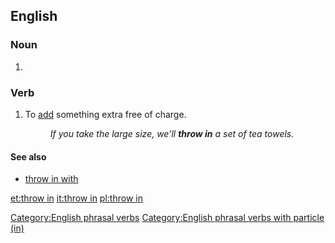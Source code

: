 ==English==

===Noun===
{{en-noun|-}}

# {{alternative form of|throw-in}}

===Verb===
{{head|en|verb|head=[[throw]] [[in]]}}

# {{context|idiomatic|lang=en}} To [[add]] something extra free of charge.
#: ''If you take the large size, we'll '''throw in''' a set of tea towels.''

====See also====
* [[throw in with]]

[[Category:English phrasal verbs]]
[[Category:English phrasal verbs with particle (in)]]

[[et:throw in]]
[[it:throw in]]
[[pl:throw in]]
